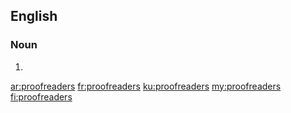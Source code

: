 {{also|proof-readers|proof readers}}
==English==

===Noun===
{{head|en|noun plural form}}

# {{plural of|proofreader|lang=en}}

[[ar:proofreaders]]
[[fr:proofreaders]]
[[ku:proofreaders]]
[[my:proofreaders]]
[[fi:proofreaders]]